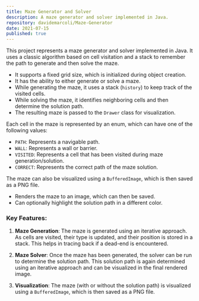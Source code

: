 ```yaml
---
title: Maze Generator and Solver
description: A maze generator and solver implemented in Java.
repository: davidemarcoli/Maze-Generator
date: 2021-07-15
published: true
---
```


This project represents a maze generator and solver implemented in Java. It uses a classic algorithm based on cell visitation and a stack to remember the path to generate and then solve the maze.

- It supports a fixed grid size, which is initialized during object creation.
- It has the ability to either generate or solve a maze.
- While generating the maze, it uses a stack (`history`) to keep track of the visited cells.
- While solving the maze, it identifies neighboring cells and then determine the solution path.
- The resulting maze is passed to the `Drawer` class for visualization.

Each cell in the maze is represented by an enum, which can have one of the following values:
- `PATH`: Represents a navigable path.
- `WALL`: Represents a wall or barrier.
- `VISITED`: Represents a cell that has been visited during maze generation/solution.
- `CORRECT`: Represents the correct path of the maze solution.

The maze can also be visualized using a `BufferedImage`, which is then saved as a PNG file.
- Renders the maze to an image, which can then be saved.
- Can optionally highlight the solution path in a different color.

### Key Features:

1. **Maze Generation**: The maze is generated using an iterative approach. As cells are visited, their type is updated, and their position is stored in a stack. This helps in tracing back if a dead-end is encountered.

2. **Maze Solver**: Once the maze has been generated, the solver can be run to determine the solution path. This solution path is again determined using an iterative approach and can be visualized in the final rendered image.

3. **Visualization**: The maze (with or without the solution path) is visualized using a `BufferedImage`, which is then saved as a PNG file.


[//]: # (## Improvements and Considerations:)

[//]: # ()
[//]: # (1. **Error Handling**: Currently, simple error messages are displayed for certain conditions &#40;like entering a value less than 1&#41;. This can be expanded for more robust error handling and user feedback.)

[//]: # (2. **Customization**: Additional features can be added for customizing the maze &#40;like specifying the start and end points, having multiple solutions, etc.&#41;.)

[//]: # (3. **Performance**: The maze generation and solution can be optimized for larger grid sizes. Consideration can also be given to the efficiency of image rendering, especially for larger mazes.)